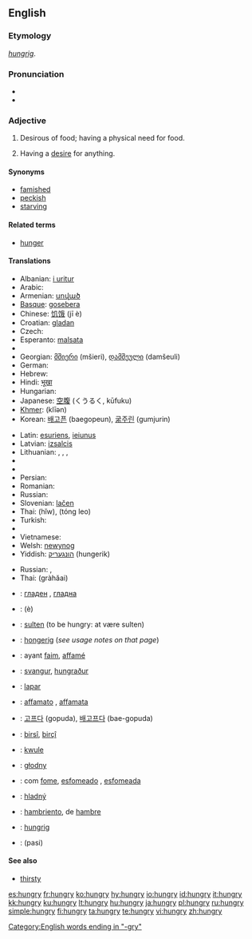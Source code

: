 ==English==

===Etymology===
{{OE.}} ''[[hungrig]]''.

===Pronunciation===
* {{IPA|/ˈhʌŋ.ɡɹiː/}}
* {{audio|en-us-hungry.ogg|Audio (US)}}

===Adjective===
{{en-adj|hungri|er}}

# Desirous of food; having a physical need for food.
# {{figurative}} Having a [[desire]] for anything.

====Synonyms====
* [[famished]]
* [[peckish]]
* [[starving]]

====Related terms====
* [[hunger]]

====Translations====
{{trans-top|desirous of food}}
* Albanian: [[i uritur]]
* Arabic: {{Arab|[[جائع]]}} {{IPAchar|(jā’iʕ)}}
* Armenian: [[սոված]]
* [[Basque]]: [[gosebera]]
* Chinese: [[饥饿]] (jī è)
* Croatian: [[gladan]]
* Czech: {{t-|cs|hladový|m}}
* Esperanto: [[malsata]]
* {{trreq|Estonian}}
* Georgian: [[მშიერი]] (mšieri), [[დამშეული]] (damšeuli)
* German: {{t+|de|hungrig}}
* Hebrew: {{t+|he|רעב|sc=Hebr}}
* Hindi: [[भूखा]]
* Hungarian: {{t+|hu|éhes}}
* Japanese: [[空腹]] (くうるく, kūfuku)
* [[Khmer]]: {{KMchar|[[ឃ្លាន]]}} (klīən)
* Korean: [[배고픈]] (baegopeun), [[굶주린]] (gumjurin)
{{trans-mid}}
* Latin: [[esuriens]], [[ieiunus]]
* Latvian: [[izsalcis]]
* Lithuanian: {{t+|lt|alkanas|m|xs=Lithuanian}}, {{t+|lt|alkana|f|xs=Lithuanian}}, {{t+|lt|išbadėjęs|m|xs=Lithuanian}}, {{t+|lt|išbadėjusi|f|xs=Lithuanian}}
* {{trreq|Mongolian}}
* {{trreq|Norwegian}}
* Persian: {{t-|fa|گرسنه|sc=fa-Arab|xs=Persian}}
* Romanian: {{t|ro|flămând}}
* Russian: {{t|ru|гoлoдный|tr=golódnyj|sc=Cyrl}}
* Slovenian: [[lačen]]
* Thai: {{Thai|[[หิว]]}} (hĭw), {{Thai|[[ท้องเลว]]}} (tóng leo)
* Turkish: {{t+|tr|aç}}
* {{trreq|Urdu}}
* Vietnamese: {{t+|vi|đói|xs=Vietnamese}}
* Welsh: [[newynog]]
* Yiddish: [[הונגעריק]] (hungerik)
{{trans-bottom}}

{{trans-top|having a desire for anything}}
{{trans-mid}}
* Russian: {{t|ru|алчущий|tr=álčuščij|sc=Cyrl}}, {{t|ru|жаждущий|tr=žážduščij|sc=Cyrl}}
* Thai: {{Thai|[[กระหาย]]}} (gràhăai)
{{trans-bottom}}

{{checktrans-top}}
* {{ttbc|Bulgarian}}: [[гладен]] {{m}}, [[гладна]] {{f}}
* {{ttbc|Chinese}}: {{zh-ts|餓|饿}} (è)
* {{ttbc|Danish}}: [[sulten]] (to be hungry: at være sulten)
* {{ttbc|Dutch}}: [[hongerig]] (''see usage notes on that page'')
* {{ttbc|French}}: ayant [[faim]], [[affamé]]
* {{ttbc|Icelandic}}: [[svangur]], [[hungraður]]
* {{ttbc|Indonesian}}: [[lapar]]
* {{ttbc|Italian}}: [[affamato]] {{m}}, [[affamata]] {{f}}
* {{ttbc|Korean}}: [[고프다]] (gopuda), [[배고프다]] (bae-gopuda)
{{checktrans-mid}}
* {{ttbc|Kurdish}}: [[birsî]], [[birçî]]
* {{ttbc|Marshallese}}: [[kwule]]
* {{ttbc|Polish}}: [[głodny]]
* {{ttbc|Portuguese}}: com [[fome]], [[esfomeado]] {{m}}, [[esfomeada]] {{f}}
* {{ttbc|Slovak}}: [[hladný]]
* {{ttbc|Spanish}}: [[hambriento]], de [[hambre]]
* {{ttbc|Swedish}}: [[hungrig]]
* {{ttbc|Tamil}}: (pasi)
{{checktrans-bottom}}

====See also====
* [[thirsty]]

[[Category:English words ending in "-gry"]]

[[es:hungry]]
[[fr:hungry]]
[[ko:hungry]]
[[hy:hungry]]
[[io:hungry]]
[[id:hungry]]
[[it:hungry]]
[[kk:hungry]]
[[ku:hungry]]
[[lt:hungry]]
[[hu:hungry]]
[[ja:hungry]]
[[pl:hungry]]
[[ru:hungry]]
[[simple:hungry]]
[[fi:hungry]]
[[ta:hungry]]
[[te:hungry]]
[[vi:hungry]]
[[zh:hungry]]